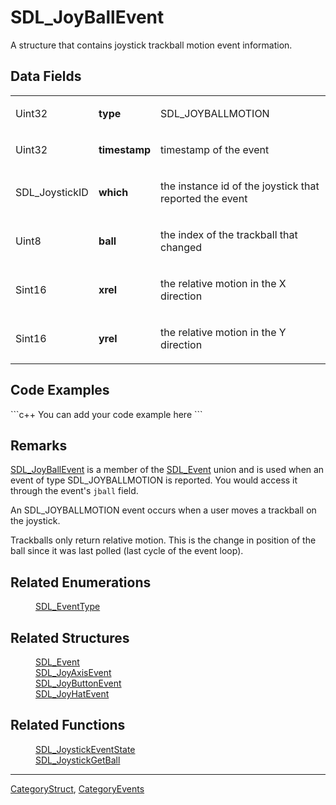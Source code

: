<!-- pragma section-numbers off -->
<!-- pragma camelcase off -->

= SDL_JoyBallEvent =
A structure that contains joystick trackball motion event information.


== Data Fields ==
{|
|Uint32
|'''type'''
|SDL_JOYBALLMOTION
|-
|Uint32
|'''timestamp'''
|timestamp of the event
|-
|SDL_JoystickID
|'''which'''
|the instance id of the joystick that reported the event
|-
|Uint8
|'''ball'''
|the index of the trackball that changed
|-
|Sint16
|'''xrel'''
|the relative motion in the X direction
|-
|Sint16
|'''yrel'''
|the relative motion in the Y direction
|}

== Code Examples ==
```c++
You can add your code example here
```

== Remarks ==
[[SDL_JoyBallEvent]] is a member of the [[SDL_Event]] union and is used when an event of type SDL_JOYBALLMOTION is reported.  You would access it through the event's <code>jball</code> field.

An SDL_JOYBALLMOTION event occurs when a user moves a trackball on the joystick.

Trackballs only return relative motion. This is the change in position of the ball since it was last polled (last cycle of the event loop).

== Related Enumerations ==
:[[SDL_EventType]]

== Related Structures ==
:[[SDL_Event]]
:[[SDL_JoyAxisEvent]]
:[[SDL_JoyButtonEvent]]
:[[SDL_JoyHatEvent]]

== Related Functions ==
:[[SDL_JoystickEventState]]
:[[SDL_JoystickGetBall]]

----
[[CategoryStruct]], [[CategoryEvents]]
